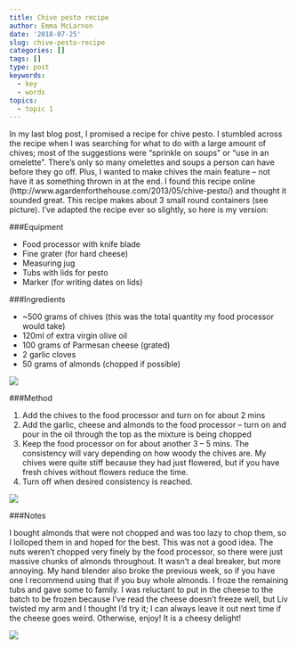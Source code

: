 ```yaml
---
title: Chive pesto recipe
author: Emma McLarnon
date: '2018-07-25'
slug: chive-pesto-recipe
categories: []
tags: []
type: post
keywords:
  - key
  - words
topics:
  - topic 1
---
```


In my last blog post, I promised a recipe for chive pesto.  I stumbled across the recipe when I was searching for what to do with a large amount of chives; most of the suggestions were “sprinkle on soups” or “use in an omelette”.  There’s only so many omelettes and soups a person can have before they go off.  Plus, I wanted to make chives the main feature – not have it as something thrown in at the end.  I found this recipe online (http://www.agardenforthehouse.com/2013/05/chive-pesto/) and thought it sounded great.   This recipe makes about 3 small round containers (see picture).   I’ve adapted the recipe  ever so slightly, so here is my version:


###Equipment


- Food processor with knife blade\n
- Fine grater (for hard cheese) \n
- Measuring jug\n
- Tubs with lids for pesto \n
- Marker (for writing dates on lids)\n


###Ingredients 


- ~500 grams of chives (this was the total quantity my food processor would take)
- 120ml of extra virgin olive oil
- 100 grams of Parmesan cheese (grated)
- 2 garlic cloves
- 50 grams of almonds (chopped if possible) \n




![](/images/chive_pes1.jpg)


\n
\n

###Method


1.	Add the chives to the food processor and turn on for about 2 mins
2.	Add the  garlic, cheese and almonds to the food processor – turn on and pour in the oil through the top as the mixture is being chopped
3.	Keep the food processor on for about another  3 – 5 mins.  The consistency will vary depending on how woody the chives are.  My chives were quite stiff because they had just flowered, but if you have fresh chives without flowers reduce the time.  
4.	Turn off when desired consistency is reached.

![](/images/chive_pes2.jpg)


\n
\n


###Notes


I bought almonds that were not chopped and was too lazy to chop them, so I lolloped them in and hoped for the best.  This was not a good idea. The nuts weren’t chopped very finely by the food processor, so there were just massive chunks of almonds throughout.  It wasn’t a deal breaker, but more annoying.  My hand blender also broke the previous week, so if you have one I recommend using that if you buy whole almonds.
I froze the remaining tubs and gave some to family.  I was reluctant to put in the cheese to the batch to be frozen because I’ve read the cheese doesn’t freeze well, but Liv twisted my arm and I thought  I’d try it; I can always leave it out next time if the cheese goes weird.
Otherwise, enjoy!  It is a cheesy delight!  


![](/images/chive_pest3.jpg)


